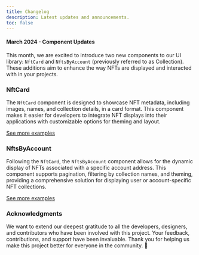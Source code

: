 ```yaml
---
title: Changelog
description: Latest updates and announcements.
toc: false
---
```


#### March 2024 - Component Updates

This month, we are excited to introduce two new components to our UI library: `NftCard` and `NftsByAccount` (previously referred to as Collection). These additions aim to enhance the way NFTs are displayed and interacted with in your projects.

### NftCard

The `NftCard` component is designed to showcase NFT metadata, including images, names, and collection details, in a card format. This component makes it easier for developers to integrate NFT displays into their applications with customizable options for theming and layout.

<ComponentPreview name="nft-card-demo" />

[See more examples](/docs/components/nft-card)

### NftsByAccount

Following the `NftCard`, the `NftsByAccount` component allows for the dynamic display of NFTs associated with a specific account address. This component supports pagination, filtering by collection names, and theming, providing a comprehensive solution for displaying user or account-specific NFT collections.

<ComponentPreview name="nfts-by-account-demo" />

[See more examples](/docs/components/nfts-by-account)

### Acknowledgments

We want to extend our deepest gratitude to all the developers, designers, and contributors who have been involved with this project. Your feedback, contributions, and support have been invaluable. Thank you for helping us make this project better for everyone in the community. 🙏

